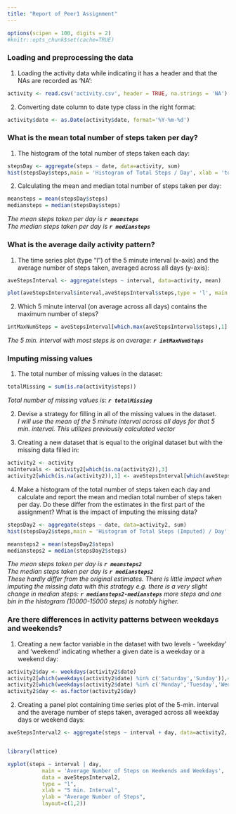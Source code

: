 ```yaml
---
title: "Report of Peer1 Assignment"
---
```


```r
options(scipen = 100, digits = 2)
#knitr::opts_chunk$set(cache=TRUE)
```

### Loading and preprocessing the data  

1. Loading the activity data while indicating it has a header and that the NAs are recorded as 'NA':   

```r
activity <- read.csv('activity.csv', header = TRUE, na.strings = 'NA')
```

2. Converting date column to date type class in the right format:   

```r
activity$date <- as.Date(activity$date, format='%Y-%m-%d')
```

### What is the mean total number of steps taken per day?  

1. The histogram of the total number of steps taken each day:  
```r

stepsDay <- aggregate(steps ~ date, data=activity, sum)
hist(stepsDay$steps,main = 'Histogram of Total Steps / Day', xlab = 'total steps per day', ylim = c(0,35))

```

2. Calculating the mean and median total number of steps taken per day:  
```r

meansteps = mean(stepsDay$steps)
mediansteps = median(stepsDay$steps)

```
*The mean steps taken per day is **`r meansteps`***  
*The median steps taken per day is **`r mediansteps`***   

### What is the average daily activity pattern?  

1. The time series plot (type "l") of the 5 minute interval (x-axis) and the average number of steps taken, averaged across all days (y-axis):  

```r
aveStepsInterval <- aggregate(steps ~ interval, data=activity, mean)

plot(aveStepsInterval$interval,aveStepsInterval$steps,type = 'l', main = 'Time Series of Average Steps', xlab = '5 min. intervals', ylab = 'average steps')
```

2. Which 5 minute interval (on average across all days) contains the maximum number of steps?  

```r
intMaxNumSteps = aveStepsInterval[which.max(aveStepsInterval$steps),1]
```
*The 5 min. interval with most steps is on average: **`r intMaxNumSteps`***

### Imputing missing values  

1. The total number of missing values in the dataset:  

```r
totalMissing = sum(is.na(activity$steps))
```
*Total number of missing values is: **`r totalMissing`***

2. Devise a strategy for filling in all of the missing values in the dataset.  
*I will use the mean of the 5 minute interval across all days for that 5 min. interval. This utilizes previously calculated vector*


3. Creating a new dataset that is equal to the original dataset but with the missing data filled in:    
```r
activity2 <- activity
naIntervals <- activity2[which(is.na(activity2)),3]
activity2[which(is.na(activity2)),1] <- aveStepsInterval[which(aveStepsInterval$interval %in% naIntervals),2]
```

4. Make a histogram of the total number of steps taken each day and calculate and report the mean and median total number of steps taken per day. Do these differ from the estimates in the first part of the assignment? What is the impact of imputing the missing data?  

```r

stepsDay2 <- aggregate(steps ~ date, data=activity2, sum)
hist(stepsDay2$steps,main = 'Histogram of Total Steps (Imputed) / Day', xlab = 'total steps per day', ylim = c(0,35))

meansteps2 = mean(stepsDay2$steps)
mediansteps2 = median(stepsDay2$steps)

```
*The mean steps taken per day is **`r meansteps2`***  
*The median steps taken per day is **`r mediansteps2`***  
*These hardly differ from the original estimates. There is little impact when imputing the missing data with this strategy e.g. there is a very slight change in median steps: **`r mediansteps2-mediansteps`** more steps and one bin in the histogram (10000-15000 steps) is notably higher.*  

### Are there differences in activity patterns between weekdays and weekends?  

1. Creating a new factor variable in the dataset with two levels - 'weekday' and 'weekend' indicating whether a given date is a weekday or a weekend day:  

```r
activity2$day <- weekdays(activity2$date)
activity2[which(weekdays(activity2$date) %in% c('Saturday','Sunday')),4]<-"Weekend"
activity2[which(weekdays(activity2$date) %in% c('Monday','Tuesday','Wednesday','Thursday','Friday')),4]<-"Weekday"
activity2$day <- as.factor(activity2$day)

```

2. Creating a panel plot containing time series plot of the 5-min. interval and the average number of steps taken, averaged across all weekday days or weekend days:  

```r

aveStepsInterval2 <- aggregate(steps ~ interval + day, data=activity2, mean)


library(lattice)

xyplot(steps ~ interval | day, 
           main = 'Average Number of Steps on Weekends and Weekdays',
           data = aveStepsInterval2,
           type = "l",
           xlab = "5 min. Interval",
           ylab = "Average Number of Steps",
           layout=c(1,2))

```

